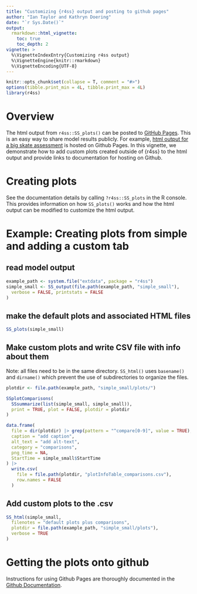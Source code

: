 ```yaml
---
title: "Customizing {r4ss} output and posting to github pages"
author: "Ian Taylor and Kathryn Doering"
date: "`r Sys.Date()`"
output: 
  rmarkdown::html_vignette:
    toc: true
    toc_depth: 2
vignette: >
  %\VignetteIndexEntry{Customizing r4ss output}
  %\VignetteEngine{knitr::rmarkdown}
  %\VignetteEncoding{UTF-8}
---
```


```r
knitr::opts_chunk$set(collapse = T, comment = "#>")
options(tibble.print_min = 4L, tibble.print_max = 4L)
library(r4ss)
```

# Overview

The html output from `r4ss::SS_plots()` can be posted to [GitHub
Pages](https://pages.github.com/). This is an easy way to share model results
publicly. For example, [html output for a big skate
assessment](https://r4ss.github.io/r4ss/BigSkate/) is hosted on Github Pages. In
this vignette, we demonstrate how to add custom plots created outside of {r4ss} 
to the html output and provide links to documentation for hosting on Github.


# Creating plots

See the documentation details by calling `?r4ss::SS_plots` in the R console.
This provides information on how `SS_plots()` works and how the html output can
be modified to customize the html output.

# Example: Creating plots from simple and adding a custom tab
## read model output
```r
example_path <- system.file("extdata", package = "r4ss")
simple_small <- SS_output(file.path(example_path, "simple_small"),
  verbose = FALSE, printstats = FALSE
)
```

## make the default plots and associated HTML files
```r
SS_plots(simple_small)
```

## Make custom plots and write CSV file with info about them 

Note: all files need to be in the same directory. `SS_html()` uses `basename()` and `dirname()` 
which prevent the use of subdirectories to organize the files. 
```r
plotdir <- file.path(example_path, "simple_small/plots/")

SSplotComparisons(
  SSsummarize(list(simple_small, simple_small)),
  print = TRUE, plot = FALSE, plotdir = plotdir
)

data.frame(
  file = dir(plotdir) |> grep(pattern = "^compare[0-9]", value = TRUE),
  caption = "add caption",
  alt_text = "add alt-text",
  category = "comparisons",
  png_time = NA,
  StartTime = simple_small$StartTime
) |>
  write.csv(
    file = file.path(plotdir, "plotInfoTable_comparisons.csv"),
    row.names = FALSE
  )
```

## Add custom plots to the .csv
```r
SS_html(simple_small,
  filenotes = "default plots plus comparisons",
  plotdir = file.path(example_path, "simple_small/plots"),
  verbose = TRUE
)
```

# Getting the plots onto github
Instructions for using Github Pages are thoroughly documented in the [Github
Documentation](https://docs.github.com/en/pages/quickstart).
